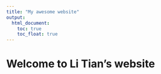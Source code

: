 ```yaml
---
title: "My awesome website"
output: 
  html_document:
    toc: true
    toc_float: true
---
```


# Welcome to Li Tian's website